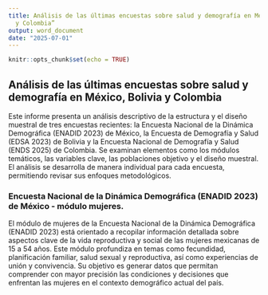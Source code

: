 ```yaml
---
title: Análisis de las últimas encuestas sobre salud y demografía en México, Bolivia
  y Colombia”
output: word_document
date: "2025-07-01"
---
```


```r
knitr::opts_chunk$set(echo = TRUE)
```

## Análisis de las últimas encuestas sobre salud y demografía en México, Bolivia y Colombia

Este informe presenta un análisis descriptivo de la estructura y el diseño muestral de tres encuestas recientes: la Encuesta Nacional de la Dinámica Demográfica (ENADID 2023) de México, la Encuesta de Demografía y Salud (EDSA 2023) de Bolivia y la Encuesta Nacional de Demografía y Salud (ENDS 2025) de Colombia. Se examinan elementos como los módulos temáticos, las variables clave, las poblaciones objetivo y el diseño muestral. El análisis se desarrolla de manera individual para cada encuesta, permitiendo revisar sus enfoques metodológicos.

### Encuesta Nacional de la Dinámica Demográfica (ENADID 2023) de México - módulo mujeres.

El módulo de mujeres de la Encuesta Nacional de la Dinámica Demográfica (ENADID 2023) está orientado a recopilar información detallada sobre aspectos clave de la vida reproductiva y social de las mujeres mexicanas de 15 a 54 años. Este módulo profundiza en temas como fecundidad, planificación familiar, salud sexual y reproductiva, así como experiencias de unión y convivencia. Su objetivo es generar datos que permitan comprender con mayor precisión las condiciones y decisiones que enfrentan las mujeres en el contexto demográfico actual del país.



